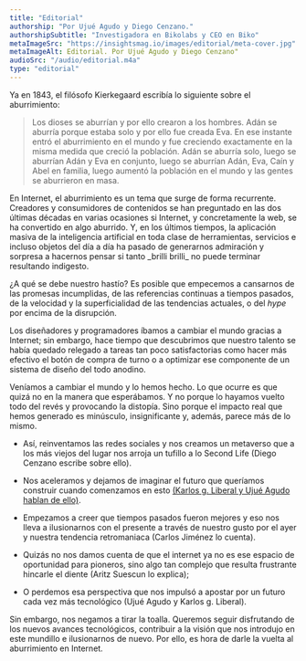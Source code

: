 ```yaml
---
title: "Editorial"
authorship: "Por Ujué Agudo y Diego Cenzano."
authorshipSubtitle: "Investigadora en Bikolabs y CEO en Biko"
metaImageSrc: "https://insightsmag.io/images/editorial/meta-cover.jpg"
metaImageAlt: Editorial. Por Ujué Agudo y Diego Cenzano"
audioSrc: "/audio/editorial.m4a"
type: "editorial"
---
```



<ArticleIntroduccion>
  Ya en 1843, el filósofo Kierkegaard escribía lo siguiente sobre el
  aburrimiento:
</ArticleIntroduccion>

> Los dioses se aburrían y por ello crearon a los hombres. Adán se aburría porque estaba solo y por ello fue creada Eva. En ese instante entró el aburrimiento en el mundo y fue creciendo exactamente en la misma medida que creció la población. Adán se aburría solo, luego se aburrían Adán y Eva en conjunto, luego se aburrían Adán, Eva, Caín y Abel en familia, luego aumentó la población en el mundo y las gentes se aburrieron en masa.

<ArticleSection>
En Internet, el aburrimiento es un tema que surge de forma recurrente. Creadores y 
consumidores de contenidos se han preguntado en las dos últimas décadas en varias 
ocasiones si Internet, y concretamente la web, se ha convertido en algo aburrido. 
Y, en los últimos tiempos, la aplicación masiva de la inteligencia artificial en 
toda clase de herramientas, servicios e incluso objetos del día a día ha pasado 
de generarnos admiración y sorpresa a hacernos pensar si tanto _brilli brilli_ no 
puede terminar resultando indigesto.

¿A qué se debe nuestro hastío? Es posible que empecemos a cansarnos de las promesas
incumplidas, de las referencias continuas a tiempos pasados, de la velocidad y la
superficialidad de las tendencias actuales, o del _hype_ por encima de la disrupción.

Los diseñadores y programadores íbamos a cambiar el mundo gracias a Internet; sin
embargo, hace tiempo que descubrimos que nuestro talento se había quedado relegado
a tareas tan poco satisfactorias como hacer más efectivo el botón de compra de turno
o a optimizar ese componente de un sistema de diseño del todo anodino.

Veníamos a cambiar el mundo y lo hemos hecho. Lo que ocurre es que quizá no en la manera
que esperábamos. Y no porque lo hayamos vuelto todo del revés y provocando la distopía.
Sino porque el impacto real que hemos generado es minúsculo, insignificante y, además,
parece más de lo mismo.

- Así, reinventamos las redes sociales y nos creamos un metaverso que a los más viejos
  del lugar nos arroja un tufillo a lo Second Life (Diego Cenzano escribe sobre ello).

- Nos aceleramos y dejamos de imaginar el futuro que queríamos construir cuando comenzamos
  en esto [(Karlos g. Liberal y Ujué Agudo hablan de ello)](/mas-alla-del-ciberespacio).

- Empezamos a creer que tiempos pasados fueron mejores y eso nos lleva a ilusionarnos con
  el presente a través de nuestro gusto por el ayer y nuestra tendencia retromaniaca
  (Carlos Jiménez lo cuenta).

- Quizás no nos damos cuenta de que el internet ya no es ese espacio de oportunidad para
  pioneros, sino algo tan complejo que resulta frustrante hincarle el diente
  (Aritz Suescun lo explica);

- O perdemos esa perspectiva que nos impulsó a apostar por un futuro cada vez más
  tecnológico (Ujué Agudo y Karlos g. Liberal).

Sin embargo, nos negamos a tirar la toalla. Queremos seguir disfrutando de los nuevos
avances tecnológicos, contribuir a la visión que nos introdujo en este mundillo e
ilusionarnos de nuevo. Por ello, es hora de darle la vuelta al aburrimiento en Internet.

</ArticleSection>
